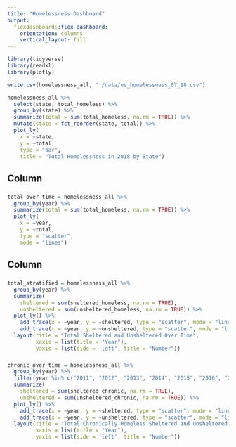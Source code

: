 ```yaml
---
title: "Homelessness-Dashboard"
output: 
  flexdashboard::flex_dashboard:
    orientation: columns
    vertical_layout: fill
---
```


```r
library(tidyverse)
library(readxl)
library(plotly)
```

```r
write.csv(homelessness_all, "./data/us_homelessness_07_18.csv")
```


```r
homelessness_all %>%
  select(state, total_homeless) %>%
  group_by(state) %>% 
  summarize(total = sum(total_homeless, na.rm = TRUE)) %>%
  mutate(state = fct_reorder(state, total)) %>%
  plot_ly(
    x = ~state, 
    y = ~total, 
    type = "bar", 
    title = "Total Homelessness in 2018 by State")
```


Column {data-width=650}
-----------------------------------------------------------------------

### 

```r
total_over_time = homelessness_all %>%
  group_by(year) %>%
  summarize(total = sum(total_homeless, na.rm = TRUE)) %>%
  plot_ly(
    x = ~year, 
    y = ~total, 
    type = "scatter", 
    mode = "lines")
```


Column {data-width=350}
-----------------------------------------------------------------------

###

```r
total_stratified = homelessness_all %>%
  group_by(year) %>%
  summarize(
    sheltered = sum(sheltered_homeless, na.rm = TRUE), 
    unsheltered = sum(unsheltered_homeless, na.rm = TRUE)) %>%
  plot_ly() %>%
    add_trace(x = ~year, y = ~sheltered, type = "scatter", mode = "lines", name = "Total Sheltered") %>%
    add_trace(x = ~year, y = ~unsheltered, type = "scatter", mode = "lines", name = "Total Unsheltered") %>%
  layout(title = "Total Sheltered and Unsheltered Over Time",
         xaxis = list(title = "Year"),
         yaxis = list(side = 'left', title = "Number"))
```


###

```r
chronic_over_time = homelessness_all %>%
  group_by(year) %>%
  filter(year %in% c("2011", "2012", "2013", "2014", "2015", "2016", "2017", "2018")) %>%
  summarize(
    sheltered = sum(sheltered_chronic, na.rm = TRUE), 
    unsheltered = sum(unsheltered_chronic, na.rm = TRUE)) %>%
  plot_ly() %>%
    add_trace(x = ~year, y = ~sheltered, type = "scatter", mode = "lines", name = "Total Chronic Sheltered") %>%
    add_trace(x = ~year, y = ~unsheltered, type = "scatter", mode = "lines", name = "Total Chrinic Unsheltered") %>%
  layout(title = "Total Chronically Homeless Sheltered and Unsheltered Over Time",
         xaxis = list(title = "Year"),
         yaxis = list(side = 'left', title = "Number"))
```


